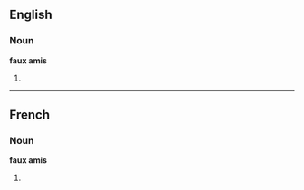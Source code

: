 ==English==

===Noun===
'''faux amis'''

# {{plural of|[[faux ami]]}}

----

==French==

===Noun===
'''faux amis''' {{m|p}}

# {{plural of|[[faux ami]]|lang=French}}